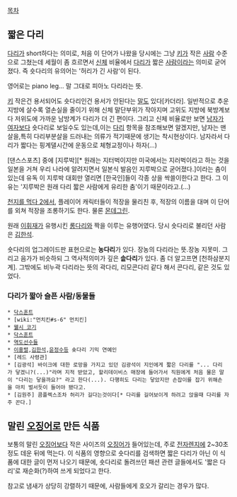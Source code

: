 [[목차]]

== 짧은 다리 ==
[[다리]]가 short하다는 의미로, 처음 이 단어가 나왔을 당시에는 그냥 [[키]]가 작은 [[사람]] 수준으로 그쳤는데 세월이 좀 흐르면서 [[신체]] 비율에서 [[다리]]가 짧은 [[사람]]이라는 의미로 굳어졌다. 즉 숏다리의 유의어는 '허리가 긴 사람'이 된다.

영어로는 piano leg... 말 그대로 피아노 다리라는 뜻.

[[키]] 작은건 용서되어도 숏다리인건 용서가 안된다는 [[말]]도 있다[카더라]. 일반적으로 추운지방에 살수록 열손실을 줄이기 위해 신체 말단부위가 작아지며 고위도 지방에 북방계보다 저위도에 가까운 남방계가 다리가 더 긴 편이다.  그리고 신체 비율로만 보면 [[남자]]가 [[여자]]보다 숏다리로 보일수도 있는데,이는 [[다리]] 항목을 참조해보면 알겠지만, 남자는 맨살을,특히 다리부분살을 드러내는 의류가 적기때문에 생기는 착시현상이다. 남자라서 다리가 짧다는 핑계댈시간에 운동으로 체형교정이나 하자(...)

[댄스스포츠] 중에 [지루박][* 원래는 지터벅이지만 미국에서는 지러벅이라고 하는 것을 일본을 거쳐 우리 나라에 알려지면서 일본식 발음인 지루박으로 굳어졌다.]이라는 춤이 있는데 유독 이 지루박 대회만 열리면 [한국인]들이 각종 상을 싹쓸이한다고 한다. 그 이유는 '지루박은 원래 다리 짧은 사람에게 유리한 춤'이기 때문이라고.(...)

[[천지를 먹다 2]]에서, 플레이어 캐릭터들이 적장을 물리친 후, 적장의 이름을 대며 이 단어를 외쳐 적장을 조롱하기도 한다. 물론 [[몬데그린]].

원래 [[이휘재]]가 유행시킨 [[롱다리]]와 짝을 이루는 유행어였다. 당시 숏다리로 불리던 사람은 [[김한석]].

숏다리의 업그레이드판 표현으로는 '''농다리'''가 있다. 장농의 다리라는 뜻.장농 지못미. 그리고 음가가 비슷하되 그 역사적의미가 깊은 '''솥다리'''가 있다. 좀 더 알고프면 [천하삼분지계]. 그밖에도 비누곽 다리라는 뜻의 곽다리, 리모콘다리 같다 해서 콘다리, 같은 것도 있었다.

=== 다리가 짧아 슬픈 사람/동물들 ===
 * [[닥스훈트]]
 * [wiki:"먼치킨#s-6" 먼치킨]
 * [[웰시 코기]]
 * [[닥스훈트]]
 * [[역도]]선수들 
 * [[이홍렬]],[[김한석]],[[윤정수]]등 숏다리 기믹 연예인
 * [레드 사령관]
 * [김광석] 바이크에 대한 로망을 가지고 있던 김광석이 지인에게 짧은 다리를 "... 다리가 닿겠니?(...)"라며 지적 받았고, 할리데이비스 매장에 들어가서 직원에게 처음 물은 말이 "다리는 닿을까요?" 라고 한다(...). 다행히도 다리는 닿았지만 손잡이를 잡기 위해손을 마치 벌서듯이 들어야 됐다고.
 * [김원주] 콤플렉스조차 허리가 길다는것이다[* 다리를 길어보이게 하려고 앉을때 다리를 자주 꼰다.]
== 말린 [[오징어]]로 만든 식품 ==
보통의 말린 [[오징어]]보다 작은 사이즈의 [[오징어]]가 들어있는데, 주로 [[전자렌지]]에 2~30초 정도 데운 뒤에 먹는다. 이 식품의 영향으로 숏다리를 검색하면 짧은 다리가 아닌 이 식품에 대한 글이 먼저 나오기 때문에, 숏다리로 돌려쓰던 패션 관련 글들에서도 '짧은 다리'로 재순화(?)하여 쓰게 되었다고 한다.

참고로 냄새가 상당히 강렬하기 때문에, 사람들에게 호오가 갈리는 경우가 많다.
